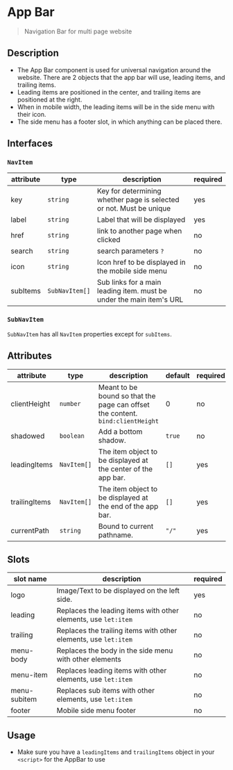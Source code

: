 # App Bar

> Navigation Bar for multi page website

## Description
- The App Bar component is used for universal navigation around the website.
There are 2 objects that the app bar will use, leading items, and trailing items.
- Leading items are positioned in the center, and trailing items are positioned at the
right.
- When in mobile width, the leading items will be in the side menu with their icon.
- The side menu has a footer slot, in which anything can be placed there.

## Interfaces
### `NavItem`
attribute | type | description | required
--- | --- | --- | ---
key | `string` | Key for determining whether page is selected or not. Must be unique | yes
label | `string` | Label that will be displayed | yes
href | `string` | link to another page when clicked | no
search | `string` | search parameters `?` | no
icon | `string` | Icon href to be displayed in the mobile side menu | no
subItems | `SubNavItem[]` | Sub links for a main leading item. must be under the main item's URL | no

### `SubNavItem`
`SubNavItem` has all `NavItem` properties except for `subItems`.

## Attributes

attribute | type | description | default | required
--- | --- | --- | --- | ---
clientHeight | `number` | Meant to be bound so that the page can offset the content. `bind:clientHeight` | 0 | no
shadowed | `boolean` | Add a bottom shadow. | `true` | no
leadingItems | `NavItem[]` | The item object to be displayed at the center of the app bar. | `[]` | yes
trailingItems | `NavItem[]` | The item object to be displayed at the end of the app bar. | `[]` | yes
currentPath | `string` | Bound to current pathname. | `"/"` | yes

## Slots
slot name | description | required
--- | --- | ---
logo | Image/Text to be displayed on the left side. | yes
leading | Replaces the leading items with other elements, use `let:item` | no
trailing | Replaces the trailing items with other elements, use `let:item` | no
menu-body | Replaces the body in the side menu with other elements | no
menu-item | Replaces leading items with other elements, use `let:item`  | no
menu-subitem | Replaces sub items with other elements, use `let:item` | no
footer | Mobile side menu footer | no

## Usage

- Make sure you have a `leadingItems` and `trailingItems` object in your `<script>` for the AppBar to use